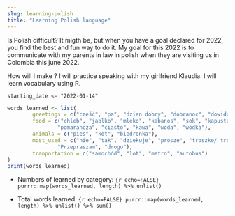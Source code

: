 ```yaml
---
slug: learning-polish
title: "Learning Polish language"
---
```


Is Polish difficult?
It migth be, but when you have a goal declared for 2022, you find the best and
fun way to do it. My goal for this 2022 is to communicate with my parents in law
in polish when they are visiting us in Colombia this june 2022.

How will I make ?
I will practice speaking with my girlfriend Klaudia.
I will learn vocabulary using R.

`starting_date <- "2022-01-14"`

```r
words_learned <- list(
        greetings = c("cześć", "pa", "dzien dobry", "dobranoc", "dowidzenia"),
        food = c("chleb", "jablko", "mleko", "kabanos", "sok", "kapusta",
                "pomarancza", "ciasto", "kawa", "woda", "wódka"),
        animals = c("pies", "kot", "biedronka"),
        most_used = c("nie", "tak", "dziekuje", "prosze", "troszke/ troche",
                "Przepraszam", "drogo"),
        tranportation = c("samochód", "lot", "metro", "autobus")
)
print(words_learned)
```

- Numbers of learned by category: ```{r echo=FALSE} purrr::map(words_learned, length) %>% unlist()```

- Total words learned: `{r echo=FALSE} purrr::map(words_learned, length) %>% unlist() %>% sum()`



